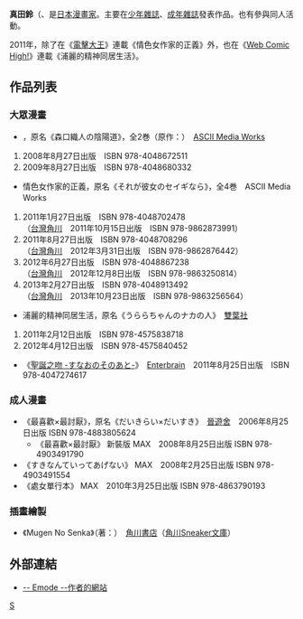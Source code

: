 {{noteTA
|1=zh-cn:如果这是她家的兴趣; zh-tw:情色女作家的正義;
}}
{{Infobox 漫畫家|
| 名前 = 
| 画像 = 
| 画像サイズ = 
| 脚注 = 
| 本名 = 
| 日語原文 = 真田 鈴
| 出生日期 = 
| 没年 = 
| 國籍 = {{JPN}}
| 職業 = [[漫畫家|漫畫家]]
| 活動期間 = 
| 類型 = [[戀愛喜劇|戀愛喜劇]]
| 代表作 = 《情色女作家的正義》
| 受賞 = 
| 公式サイト = http://www.pakira.jp/emode/
}}
{{japanese|japanese=真田 鈴|kana=さなだ りん|romaji=Sanada Rin}}{{漫畫}}
'''真田鈴'''（{{lang-ja|さなだ りん}}、{{bd}}是[[日本|日本]][[漫畫家|漫畫家]]。主要在[[少年漫畫|少年雜誌]]、[[成年漫畫|成年雜誌]]發表作品。也有參與同人活動。

2011年，除了在《[[電擊大王|電擊大王]]》連載《情色女作家的正義》外，也在《[[Comic_High!|Web Comic High!]]》連載《浦麗的精神同居生活》。

== 作品列表 ==
=== 大眾漫畫 ===
* {{tsl|ja|森口織人の陰陽道||森口織人的帝王學}}，原名《森口織人の陰陽道》，全2巻（原作：{{tsl|ja|おかゆまさき|}}）　[[ASCII_Media_Works|ASCII Media Works]]
# 2008年8月27日出版　ISBN 978-4048672511
# 2009年8月27日出版　ISBN 978-4048680332
* 情色女作家的正義，原名《それが彼女のセイギなら》，全4巻　ASCII Media Works　
# 2011年1月27日出版　ISBN 978-4048702478<br />（[[台灣|台灣]][[台灣角川|角川]]　2011年10月15日出版　ISBN 978-9862873991）
# 2011年8月27日出版　ISBN 978-4048708296<br />（[[台灣|台灣]][[台灣角川|角川]]　2012年3月31日出版　ISBN 978-9862876442）
# 2012年6月27日出版　ISBN 978-4048867238<br />（[[台灣|台灣]][[台灣角川|角川]]　2012年12月8日出版　ISBN 978-9863250814）
# 2013年2月27日出版　ISBN 978-4048913492<br />（[[台灣|台灣]][[台灣角川|角川]]　2013年10月23日出版　ISBN 978-9863256564）
* 浦麗的精神同居生活，原名《うららちゃんのナカの人》　[[雙葉社|雙葉社]]
# 2011年2月12日出版　ISBN 978-4575838718
# 2012年4月12日出版　ISBN 978-4575840452
* 《[[聖誕之吻|聖誕之吻 -すなおのそのあと-]]》　[[Enterbrain|Enterbrain]]　2011年8月25日出版　ISBN 978-4047274617

=== 成人漫畫 ===
* 《最喜歡×最討厭》，原名《だいきらい×だいすき》　[[晉遊舍|晉遊舍]]　2006年8月25日出版 ISBN 978-4883805624
** 《最喜歡×最討厭》 新裝版 MAX　2008年8月25日出版 ISBN 978-4903491790
* 《すきなんていってあげない》 MAX　2008年2月25日出版 ISBN 978-4903491554
* 《處女單行本》 MAX　2010年3月25日出版 ISBN 978-4863790193

=== 插畫繪製 ===
* 《Mugen No Senka》（著：{{tsl|ja|六塚光|六塚光}}）　[[角川書店|角川書店]]（[[角川Sneaker文庫|角川Sneaker文庫]]）

== 外部連結 ==
* {{ja}}[https://web.archive.org/web/20111221174802/http://www.pakira.jp/emode/ -- Emode --作者的網站]

{{DEFAULTSORT:さなたりん}}

[[Category:日本漫畫家|S]]